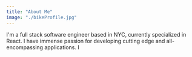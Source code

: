 ```yaml
---
title: "About Me"
image: "./bikeProfile.jpg"
---
```



I'm a full stack software engineer based in NYC, currently specialized in React. I have immense passion for developing cutting edge and all-encompassing applications.
I
